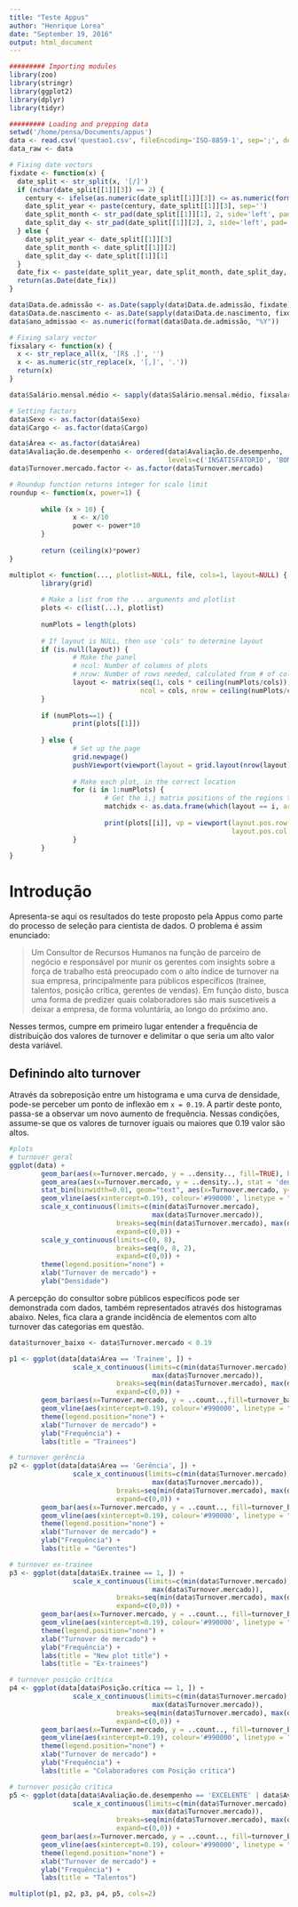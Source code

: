 ```yaml
---
title: "Teste Appus"
author: "Henrique Lorea"
date: "September 19, 2016"
output: html_document
---
```

```r
######### Importing modules
library(zoo)
library(stringr)
library(ggplot2)
library(dplyr)
library(tidyr)

######### Loading and prepping data
setwd('/home/pensa/Documents/appus')
data <- read.csv('questao1.csv', fileEncoding='ISO-8859-1', sep=';', dec=',', stringsAsFactors=F, strip.white=TRUE)
data_raw <- data

# Fixing date vectors
fixdate <- function(x) {
  date_split <- str_split(x, '[/]')
  if (nchar(date_split[[1]][3]) == 2) {
    century <- ifelse(as.numeric(date_split[[1]][3]) <= as.numeric(format(Sys.Date(), '%y')), '20', '19')
    date_split_year <- paste(century, date_split[[1]][3], sep='')
    date_split_month <- str_pad(date_split[[1]][1], 2, side='left', pad='0')
    date_split_day <- str_pad(date_split[[1]][2], 2, side='left', pad='0')
  } else {
    date_split_year <- date_split[[1]][3]
    date_split_month <- date_split[[1]][2]
    date_split_day <- date_split[[1]][1]
  }
  date_fix <- paste(date_split_year, date_split_month, date_split_day, sep='-')
  return(as.Date(date_fix))
}

data$Data.de.admissão <- as.Date(sapply(data$Data.de.admissão, fixdate))
data$Data.de.nascimento <- as.Date(sapply(data$Data.de.nascimento, fixdate))
data$ano_admissao <- as.numeric(format(data$Data.de.admissão, "%Y"))

# Fixing salary vector
fixsalary <- function(x) {
  x <- str_replace_all(x, '[R$ .]', '')
  x <- as.numeric(str_replace(x, '[,]', '.'))
  return(x)
}

data$Salário.mensal.médio <- sapply(data$Salário.mensal.médio, fixsalary)

# Setting factors
data$Sexo <- as.factor(data$Sexo)
data$Cargo <- as.factor(data$Cargo)

data$Área <- as.factor(data$Área)
data$Avaliação.de.desempenho <- ordered(data$Avaliação.de.desempenho, 
                                        levels=c('INSATISFATORIO', 'BOM', 'OTIMO', 'EXCELENTE'))
data$Turnover.mercado.factor <- as.factor(data$Turnover.mercado)

# Roundup function returns integer for scale limit
roundup <- function(x, power=1) {
        
        while (x > 10) {
                x <- x/10
                power <- power*10
        }
        
        return (ceiling(x)*power) 
}

multiplot <- function(..., plotlist=NULL, file, cols=1, layout=NULL) {
        library(grid)
        
        # Make a list from the ... arguments and plotlist
        plots <- c(list(...), plotlist)
        
        numPlots = length(plots)
        
        # If layout is NULL, then use 'cols' to determine layout
        if (is.null(layout)) {
                # Make the panel
                # ncol: Number of columns of plots
                # nrow: Number of rows needed, calculated from # of cols
                layout <- matrix(seq(1, cols * ceiling(numPlots/cols)),
                                 ncol = cols, nrow = ceiling(numPlots/cols))
        }
        
        if (numPlots==1) {
                print(plots[[1]])
                
        } else {
                # Set up the page
                grid.newpage()
                pushViewport(viewport(layout = grid.layout(nrow(layout), ncol(layout))))
                
                # Make each plot, in the correct location
                for (i in 1:numPlots) {
                        # Get the i,j matrix positions of the regions that contain this subplot
                        matchidx <- as.data.frame(which(layout == i, arr.ind = TRUE))
                        
                        print(plots[[i]], vp = viewport(layout.pos.row = matchidx$row,
                                                        layout.pos.col = matchidx$col))
                }
        }
}
```


# Introdução

Apresenta-se aqui os resultados do teste proposto pela Appus como parte do processo de seleção para cientista de dados. O problema é assim enunciado:


> Um Consultor de Recursos Humanos na função de parceiro de negócio e responsável por munir os gerentes com insights sobre a força de trabalho está preocupado com o alto índice de turnover na sua empresa, principalmente para públicos específicos (trainee, talentos, posição crítica, gerentes de vendas). Em função disto, busca uma forma de predizer quais colaboradores são mais suscetíveis a deixar a empresa, de forma voluntária, ao longo do
próximo ano.

Nesses termos, cumpre em primeiro lugar entender a frequência de distribuição dos valores de turnover e delimitar o que seria um alto valor desta variável.

## Definindo alto turnover

Através da sobreposição entre um histograma e uma curva de densidade, pode-se perceber um ponto de inflexão em `x = 0.19`. A partir deste ponto, passa-se a observar um novo aumento de frequência. Nessas condições, assume-se que os valores de turnover iguais ou maiores que 0.19 valor são altos.

```r
#plots
# turnover geral
ggplot(data) +
        geom_bar(aes(x=Turnover.mercado, y = ..density.., fill=TRUE), binwidth = 0.01, colour="black", width=0.001) +
        geom_area(aes(x=Turnover.mercado, y = ..density..), stat = 'density', fill='yellow', colour='black', alpha=0.2) +
        stat_bin(binwidth=0.01, geom="text", aes(x=Turnover.mercado, y=..density.., label=..count..), vjust=-0.3, size=4) +
        geom_vline(aes(xintercept=0.19), colour='#990000', linetype = "longdash", size=1.25) +
        scale_x_continuous(limits=c(min(data$Turnover.mercado), 
                                    max(data$Turnover.mercado)), 
                           breaks=seq(min(data$Turnover.mercado), max(data$Turnover.mercado), 0.02), 
                           expand=c(0,0)) +
        scale_y_continuous(limits=c(0, 8), 
                           breaks=seq(0, 8, 2), 
                           expand=c(0,0)) +
        theme(legend.position="none") +
        xlab("Turnover de mercado") +
        ylab("Densidade")
```

A percepção do consultor sobre públicos específicos pode ser demonstrada com dados, também representados através dos histogramas abaixo. Neles, fica clara a grande incidência de elementos com alto turnover das categorias em questão.


```r
data$turnover_baixo <- data$Turnover.mercado < 0.19

p1 <- ggplot(data[data$Área == 'Trainee', ]) +
                scale_x_continuous(limits=c(min(data$Turnover.mercado), 
                                    max(data$Turnover.mercado)), 
                           breaks=seq(min(data$Turnover.mercado), max(data$Turnover.mercado), 0.04), 
                           expand=c(0,0)) +
        geom_bar(aes(x=Turnover.mercado, y = ..count..,fill=turnover_baixo), binwidth = 0.01) +
        geom_vline(aes(xintercept=0.19), colour='#990000', linetype = "longdash", size=0.5) +
        theme(legend.position="none") +
        xlab("Turnover de mercado") +
        ylab("Frequência") +
        labs(title = "Trainees")

# turnover gerência
p2 <- ggplot(data[data$Área == 'Gerência', ]) +
                scale_x_continuous(limits=c(min(data$Turnover.mercado), 
                                    max(data$Turnover.mercado)), 
                           breaks=seq(min(data$Turnover.mercado), max(data$Turnover.mercado), 0.04), 
                           expand=c(0,0)) +
        geom_bar(aes(x=Turnover.mercado, y = ..count.., fill=turnover_baixo), binwidth = 0.01) +
        geom_vline(aes(xintercept=0.19), colour='#990000', linetype = "longdash", size=0.5) +
        theme(legend.position="none") +
        xlab("Turnover de mercado") +
        ylab("Frequência") +
        labs(title = "Gerentes")

# turnover ex-trainee
p3 <- ggplot(data[data$Ex.trainee == 1, ]) +
                scale_x_continuous(limits=c(min(data$Turnover.mercado), 
                                    max(data$Turnover.mercado)), 
                           breaks=seq(min(data$Turnover.mercado), max(data$Turnover.mercado), 0.04), 
                           expand=c(0,0)) +
        geom_bar(aes(x=Turnover.mercado, y = ..count.., fill=turnover_baixo), binwidth = 0.01) +
        geom_vline(aes(xintercept=0.19), colour='#990000', linetype = "longdash", size=0.5) +
        theme(legend.position="none") +
        xlab("Turnover de mercado") +
        ylab("Frequência") +
        labs(title = "New plot title") +
        labs(title = "Ex-trainees")

# turnover posição crítica
p4 <- ggplot(data[data$Posição.crítica == 1, ]) +
                scale_x_continuous(limits=c(min(data$Turnover.mercado), 
                                    max(data$Turnover.mercado)), 
                           breaks=seq(min(data$Turnover.mercado), max(data$Turnover.mercado), 0.04), 
                           expand=c(0,0)) +
        geom_bar(aes(x=Turnover.mercado, y = ..count.., fill=turnover_baixo), binwidth = 0.01) +
        geom_vline(aes(xintercept=0.19), colour='#990000', linetype = "longdash", size=0.5) +
        theme(legend.position="none") +
        xlab("Turnover de mercado") +
        ylab("Frequência") +
        labs(title = "Colaboradores com Posição crítica")

# turnover posição crítica
p5 <- ggplot(data[data$Avaliação.de.desempenho == 'EXCELENTE' | data$Avaliação.de.desempenho == 'ÓTIMO', ]) +
                scale_x_continuous(limits=c(min(data$Turnover.mercado), 
                                    max(data$Turnover.mercado)), 
                           breaks=seq(min(data$Turnover.mercado), max(data$Turnover.mercado), 0.04), 
                           expand=c(0,0)) +
        geom_bar(aes(x=Turnover.mercado, y = ..count.., fill=turnover_baixo), binwidth = 0.01) +
        geom_vline(aes(xintercept=0.19), colour='#990000', linetype = "longdash", size=0.5) +
        theme(legend.position="none") +
        xlab("Turnover de mercado") +
        ylab("Frequência") +
        labs(title = "Talentos")

multiplot(p1, p2, p3, p4, p5, cols=2)
```

